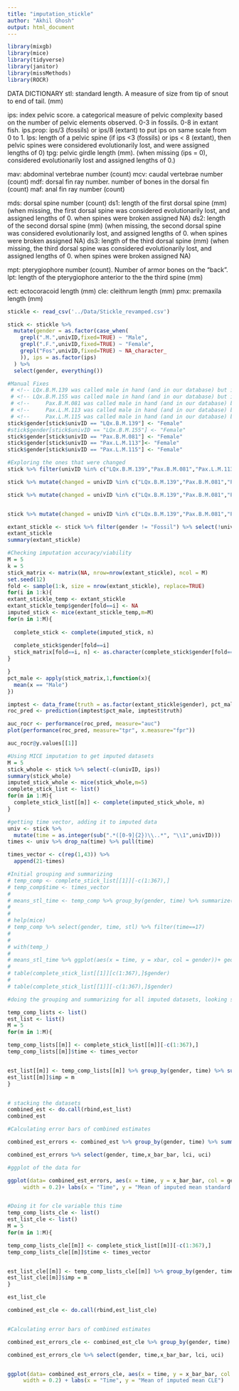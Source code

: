 ```yaml
---
title: "imputation_stickle"
author: "Akhil Ghosh"
output: html_document
---
```


```r
library(mixgb)
library(mice)
library(tidyverse)
library(janitor)
library(missMethods)
library(ROCR)
```



DATA DICTIONARY
stl: standard length. A measure of size from tip of snout to end of tail. (mm)

ips: index pelvic score. a categorical measure of pelvic complexity based on the number of pelvic elements observed. 0-3 in fossils. 0-8 in extant fish.
ips.prop: ips/3 (fossils) or ips/8 (extant) to put ips on same scale from 0 to 1.
lps: length of a pelvic spine (if ips <3 (fossils) or ips < 8 (extant), then pelvic spines were considered evolutionarily lost, and were assigned lengths of 0)
tpg: pelvic girdle length (mm). (when missing (ips = 0), considered evolutionarily lost and assigned lengths of 0.)

mav: abdominal vertebrae number (count)
mcv: caudal vertebrae number (count)
mdf: dorsal fin ray number. number of bones in the dorsal fin (count)
maf: anal fin ray number (count)

mds: dorsal spine number (count)
ds1: length of the first dorsal spine (mm) (when missing, the first dorsal spine was considered evolutionarily lost, and assigned lengths of 0. when spines were broken assigned NA)
ds2: length of the second dorsal spine (mm) (when missing, the second dorsal spine was considered evolutionarily lost, and assigned lengths of 0. when spines were broken assigned NA)
ds3: length of the third dorsal spine (mm) (when missing, the third dorsal spine was considered evolutionarily lost, and assigned lengths of 0. when spines were broken assigned NA)

mpt: pterygiophore number (count). Number of armor bones on the "back". 
lpt: length of the pterygiophore anterior to the the third spine (mm)

ect: ectocoracoid length (mm)
cle: cleithrum length (mm)
pmx: premaxila length (mm)


 <!-- LQx.B.M.139 was called male in hand (and in our database) but is female by dissection. -->
 <!-- LQx.B.M.155 was called male in hand (and in our database) but is female by dissection. -->
 <!--     Pax.B.M.081 was called male in hand (and in our database) but is female by dissection. -->
 <!--     Pax.L.M.113 was called male in hand (and in our database) but is female by dissection. -->
 <!--     Pax.L.M.115 was called male in hand (and in our database) but is female by dissection. -->

```r
stickle <- read_csv('../Data/Stickle_revamped.csv')

stick <- stickle %>% 
  mutate(gender = as.factor(case_when(
    grepl(".M.",univID,fixed=TRUE) ~ "Male",
    grepl(".F.",univID,fixed=TRUE) ~ "Female",
    grepl("Fos",univID,fixed=TRUE) ~ NA_character_
    )), ips = as.factor(ips)
  ) %>% 
  select(gender, everything())

#Manual Fixes
 # <!-- LQx.B.M.139 was called male in hand (and in our database) but is female by dissection. -->
 # <!-- LQx.B.M.155 was called male in hand (and in our database) but is female by dissection. -->
 # <!--     Pax.B.M.081 was called male in hand (and in our database) but is female by dissection. -->
 # <!--     Pax.L.M.113 was called male in hand (and in our database) but is female by dissection. -->
 # <!--     Pax.L.M.115 was called male in hand (and in our database) but is female by dissection. -->
stick$gender[stick$univID == "LQx.B.M.139"] <- "Female"
#stick$gender[stick$univID == "LQx.B.M.155"] <- "Female"
stick$gender[stick$univID == "Pax.B.M.081"] <- "Female"
stick$gender[stick$univID == "Pax.L.M.113"]<- "Female"
stick$gender[stick$univID == "Pax.L.M.115"] <- "Female"

#Exploring the ones that were changed
stick %>% filter(univID %in% c("LQx.B.M.139","Pax.B.M.081","Pax.L.M.113","Pax.L.M.115"))

stick %>% mutate(changed = univID %in% c("LQx.B.M.139","Pax.B.M.081","Pax.L.M.113","Pax.L.M.115")) %>% filter(changed) %>% ggplot(aes(x = ds3, y = lps, col = changed)) + geom_point(alpha = 0.5)

stick %>% mutate(changed = univID %in% c("LQx.B.M.139","Pax.B.M.081","Pax.L.M.113","Pax.L.M.115"))  %>% ggplot(aes(x = changed, y = lps, color = changed)) + geom_boxplot() + geom_jitter()


stick %>% mutate(changed = univID %in% c("LQx.B.M.139","Pax.B.M.081","Pax.L.M.113","Pax.L.M.115"))  %>% ggplot(aes(x = changed, y = ds3, color = changed)) + geom_boxplot() + geom_jitter()

extant_stickle <- stick %>% filter(gender != "Fossil") %>% select(!univID)
extant_stickle
summary(extant_stickle)
```



```r

#Checking imputation accuracy/viability
M = 5
k = 5
stick_matrix <- matrix(NA, nrow=nrow(extant_stickle), ncol = M)
set.seed(12)
fold <- sample(1:k, size = nrow(extant_stickle), replace=TRUE)
for(i in 1:k){
extant_stickle_temp <- extant_stickle
extant_stickle_temp$gender[fold==i] <- NA
imputed_stick <- mice(extant_stickle_temp,m=M)
for(n in 1:M){
  
  complete_stick <- complete(imputed_stick, n)
  
  complete_stick$gender[fold==i]
  stick_matrix[fold==i, n] <- as.character(complete_stick$gender[fold==i])
}

}
pct_male <- apply(stick_matrix,1,function(x){
  mean(x == "Male")
})

imptest <- data_frame(truth = as.factor(extant_stickle$gender), pct_male)
roc_pred <- prediction(imptest$pct_male, imptest$truth)

auc_rocr <- performance(roc_pred, measure="auc")
plot(performance(roc_pred, measure="tpr", x.measure="fpr"))

auc_rocr@y.values[[1]]

```







```r
#Using MICE imputation to get imputed datasets
M = 5
stick_whole <- stick %>% select(-c(univID, ips))
summary(stick_whole)
imputed_stick_whole <- mice(stick_whole,m=5)
complete_stick_list <- list()
for(m in 1:M){
  complete_stick_list[[m]] <- complete(imputed_stick_whole, m)
}
```


```r
#getting time vector, adding it to imputed data
univ <- stick %>% 
  mutate(time = as.integer(sub(".*([0-9]{2})\\..*", "\\1",univID)))
times <- univ %>% drop_na(time) %>% pull(time)

times_vector <- c(rep(1,43)) %>% 
  append(21-times)
```


```r
#Initial grouping and summarizing
# temp_comp <- complete_stick_list[[1]][-c(1:367),]
# temp_comp$time <- times_vector
# 
# means_stl_time <- temp_comp %>% group_by(gender, time) %>% summarize(xbar = mean(stl), se = sqrt(var(stl)/n()), n())
# 
# 
# help(mice)
# temp_comp %>% select(gender, time, stl) %>% filter(time==17)
# 
# 
# with(temp_)
# 
# means_stl_time %>% ggplot(aes(x = time, y = xbar, col = gender))+ geom_point() +geom_line()
# 
# table(complete_stick_list[[1]][c(1:367),]$gender)
# 
# table(complete_stick_list[[1]][-c(1:367),]$gender)

```


```r
#doing the grouping and summarizing for all imputed datasets, looking specifically at mean standard length for each group

temp_comp_lists <- list()
est_list <- list()
M = 5
for(m in 1:M){

temp_comp_lists[[m]] <- complete_stick_list[[m]][-c(1:367),]
temp_comp_lists[[m]]$time <- times_vector


est_list[[m]] <- temp_comp_lists[[m]] %>% group_by(gender, time) %>% summarize(xbar = mean(stl), se = sqrt(var(stl)/n()), n())
est_list[[m]]$imp = m
}


# stacking the datasets
combined_est <- do.call(rbind,est_list)
combined_est
```


```r
#Calculating error bars of combined estimates

combined_est_errors <- combined_est %>% group_by(gender, time) %>% summarize(x_bar_bar  = mean(xbar), B_m = var(xbar), W_m = mean(se^2), se_xbar_bar = sqrt(W_m+(1+1/5)*(B_m)), r = (1+1/5)*B_m/W_m, U = (5-1)*(1+(1/r)^2), t_val = qt(0.05/2, df = U, lower.tail = FALSE), uci = x_bar_bar + t_val * se_xbar_bar, lci = x_bar_bar - t_val * se_xbar_bar, t_se = t_val * se_xbar_bar)

combined_est_errors %>% select(gender, time,x_bar_bar, lci, uci)

```


```r
#ggplot of the data for 

ggplot(data= combined_est_errors, aes(x = time, y = x_bar_bar, col = gender))+geom_point()+geom_line() + geom_errorbar(aes(ymin = lci, ymax = uci, group = gender),
     width = 0.2)+ labs(x = "Time", y = "Mean of imputed mean standard length values (STL)")



```






```r
#Doing it for cle variable this time
temp_comp_lists_cle <- list()
est_list_cle <- list()
M = 5
for(m in 1:M){

temp_comp_lists_cle[[m]] <- complete_stick_list[[m]][-c(1:367),]
temp_comp_lists_cle[[m]]$time <- times_vector


est_list_cle[[m]] <- temp_comp_lists_cle[[m]] %>% group_by(gender, time) %>% summarize(xbar = mean(cle), se = sqrt(var(cle)/n()), n())
est_list_cle[[m]]$imp = m
}

est_list_cle

combined_est_cle <- do.call(rbind,est_list_cle)


#Calculating error bars of combined estimates

combined_est_errors_cle <- combined_est_cle %>% group_by(gender, time) %>% summarize(x_bar_bar  = mean(xbar), B_m = var(xbar), W_m = mean(se^2), se_xbar_bar = sqrt(W_m+(1+1/5)*(B_m)), r = (1+1/5)*B_m/W_m, U = (5-1)*(1+(1/r)^2), t_val = qt(0.05/2, df = U, lower.tail = FALSE), uci = x_bar_bar + t_val * se_xbar_bar, lci = x_bar_bar - t_val * se_xbar_bar, t_se = t_val * se_xbar_bar)

combined_est_errors_cle %>% select(gender, time,x_bar_bar, lci, uci)


ggplot(data= combined_est_errors_cle, aes(x = time, y = x_bar_bar, col = gender))+geom_point()+geom_line() + geom_errorbar(aes(ymin = lci, ymax = uci),
     width = 0.2) + labs(x = "Time", y = "Mean of imputed mean CLE")

```

